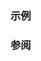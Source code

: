 {{include page|cpp/chrono/year_and_month operator arith|year_month_weekday_last}}

===示例===
{{example
|code=
#include &lt;chrono&gt;
#include &lt;iostream&gt;
using namespace std::chrono;

int main()
{
    auto ymwdl{August/Friday[last]/2022};
    std::cout &lt;&lt; year_month_day{ymwdl} &lt;&lt; '\n';
    ymwdl += months(2);
    std::cout &lt;&lt; year_month_day{ymwdl} &lt;&lt; '\n';
    ymwdl -= years(1); 
    std::cout &lt;&lt; year_month_day{ymwdl} &lt;&lt; '\n';
}
|output=
2022-08-26
2022-10-28
2021-10-29
}}

===参阅===
{{dsc begin}}
{{dsc inc|{{BASEPAGENAMEE}}/dsc operator arith 2}}
{{dsc end}}

{{langlinks|en|es|ja|ru}}